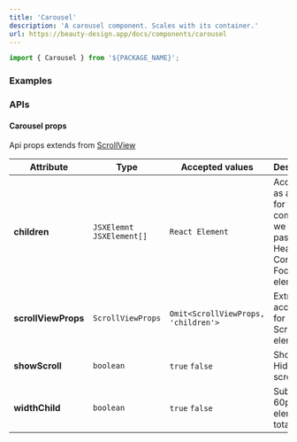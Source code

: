 ```yaml
---
title: 'Carousel'
description: 'A carousel component. Scales with its container.'
url: https://beauty-design.app/docs/components/carousel
---
```


```jsx
import { Carousel } from '${PACKAGE_NAME}';
```
### Examples

<Playground
  id="default"
  title="Default"
  description="Default carousel view."
  code={carouselContent.defaultCode}
/>

<Spacer y={2} />

### APIs

#### Carousel props
Api props extends from [ScrollView](https://reactnative.dev/docs/scrollview)

| Attribute           | Type                       | Accepted values                     | Description                                                                                   | Default |
|---------------------|----------------------------|-------------------------------------|-----------------------------------------------------------------------------------------------|---------|
| **children**        | `JSXElemnt` `JSXElement[]` | `React Element`                     | Accessory as a child for the component, we suggest passing Header, Content or Footer elements | -       |
| **scrollViewProps** | `ScrollViewProps`          | `Omit<ScrollViewProps, 'children'>` | Extra accessory for ScrollView element                                                        | -       |
| **showScroll**      | `boolean`                  | `true` `false`                      | Show or Hidden scroll bars                                                                    | `false` |
| **widthChild**      | `boolean`                  | `true` `false`                      | Subtract 60px to the element total width                                                      | `false` |
